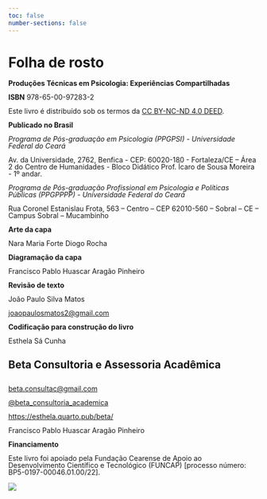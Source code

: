 ```yaml
---
toc: false
number-sections: false
---
```


# Folha de rosto {.unnumbered}

::: {style="line-height: 1;"}
**Produções Técnicas em Psicologia: Experiências Compartilhadas**

**ISBN** 978-65-00-97283-2

Este livro é distribuído sob os termos da [CC BY-NC-ND 4.0 DEED](https://creativecommons.org/licenses/by-nc-nd/4.0/){.external target="_blank"}.

**Publicado no Brasil**

*Programa de Pós-graduação em Psicologia (PPGPSI) - Universidade Federal do Ceará*

Av. da Universidade, 2762, Benfica - CEP: 60020-180 - Fortaleza/CE – Área 2 do Centro de Humanidades - Bloco Didático Prof. Ícaro de Sousa Moreira - 1º andar.

*Programa de Pós-graduação Profissional em Psicologia e Políticas Públicas (PPGPPPP) - Universidade Federal do Ceará*

Rua Coronel Estanislau Frota, 563 – Centro – CEP 62010-560 – Sobral – CE – Campus Sobral – Mucambinho

**Arte da capa**

Nara Maria Forte Diogo Rocha

**Diagramação da capa**

Francisco Pablo Huascar Aragão Pinheiro

**Revisão de texto**

João Paulo Silva Matos

::: {.callout-note appearance="simple" icon="false"}
[joaopaulosmatos2\@gmail.com](mailto:%20joaopaulosmatos2@gmail.com)
:::

**Codificação para construção do livro**

Esthela Sá Cunha

::: {.callout-note appearance="simple" icon="false"}
## Beta Consultoria e Assessoria Acadêmica

<br> [beta.consultac\@gmail.com](mailto:%20beta.consultac@gmail.com)

[\@beta_consultoria_academica](https://www.instagram.com/beta_consultoria_academica/ "Instagram"){.external target="_blank"}

[https://esthela.quarto.pub/beta/](https://esthela.quarto.pub/beta/){.external target="_blank"}
:::

Francisco Pablo Huascar Aragão Pinheiro

**Financiamento**

Este livro foi apoiado pela Fundação Cearense de Apoio ao Desenvolvimento Científico e Tecnológico (FUNCAP) \[processo número: BP5-0197-00046.01.00/22\].
:::

![](./imagens/ficha-198318-1.png){fig-alt="Título e subtítulo: Produções técnicas em psicologia [livro eletrônico]: experiências compartilhadas. Organização: Francisco Pablo Huascar Aragão Pinheiro, João Paulo Pereira Barros. Edição: 1ª edição.  Local de Publicação: Fortaleza, CE. Editor: Ed. do Autor, 2024. Formato: PDF.  Informações adicionais: Vários autores. Inclui bibliografia. ISBN 978-65-00-97283-2. Assuntos principais da obra:  Artigos - Coletâneas. Psicologia. Psicologia - Pesquisa. Indexadores da obra: I. Pinheiro, Francisco Pablo Huascar Aragão. II. Barros, João Paulo Pereira. Número de chamada CDD: 150. Índices para catálogo sistemático: Psicologia 150. Catalogação realizada por: Aline Graziele Benitez – Bibliotecária – CRB-1/3129."}
